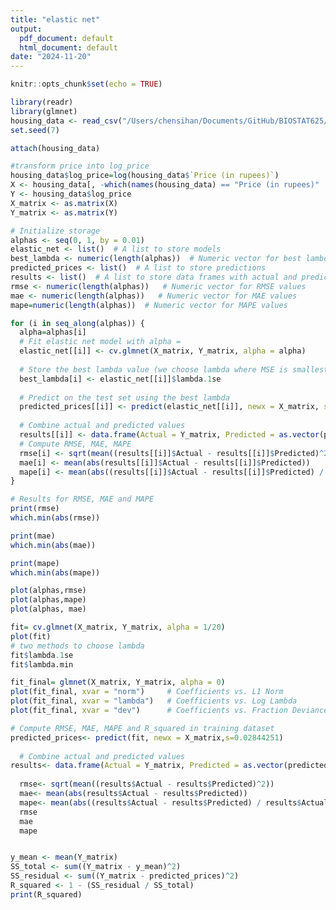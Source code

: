 ```yaml
---
title: "elastic net"
output:
  pdf_document: default
  html_document: default
date: "2024-11-20"
---
```


```r
knitr::opts_chunk$set(echo = TRUE)
```


```r
library(readr)
library(glmnet)
housing_data <- read_csv("/Users/chensihan/Documents/GitHub/BIOSTAT625/Data Exploration/final_rmna_OneHotEncoded_housing.csv")
set.seed(7)

```

```r
attach(housing_data)

#transform price into log_price
housing_data$log_price=log(housing_data$`Price (in rupees)`)
X <- housing_data[, -which(names(housing_data) == "Price (in rupees)" | names(housing_data) == "log_price")] 
Y <- housing_data$log_price
X_matrix <- as.matrix(X)
Y_matrix <- as.matrix(Y)
```

```r
# Initialize storage
alphas <- seq(0, 1, by = 0.01)
elastic_net <- list()  # A list to store models
best_lambda <- numeric(length(alphas))  # Numeric vector for best lambda values
predicted_prices <- list()  # A list to store predictions
results <- list()  # A list to store data frames with actual and predicted values
rmse <- numeric(length(alphas))   # Numeric vector for RMSE values
mae <- numeric(length(alphas))   # Numeric vector for MAE values
mape=numeric(length(alphas))  # Numeric vector for MAPE values

for (i in seq_along(alphas)) {
  alpha=alphas[i]
  # Fit elastic net model with alpha = 
  elastic_net[[i]] <- cv.glmnet(X_matrix, Y_matrix, alpha = alpha)
  
  # Store the best lambda value (we choose lambda where MSE is smallest)
  best_lambda[i] <- elastic_net[[i]]$lambda.1se
  
  # Predict on the test set using the best lambda
  predicted_prices[[i]] <- predict(elastic_net[[i]], newx = X_matrix, s = "lambda.min")
  
  # Combine actual and predicted values
  results[[i]] <- data.frame(Actual = Y_matrix, Predicted = as.vector(predicted_prices[[i]]))
  # Compute RMSE, MAE, MAPE
  rmse[i] <- sqrt(mean((results[[i]]$Actual - results[[i]]$Predicted)^2))
  mae[i] <- mean(abs(results[[i]]$Actual - results[[i]]$Predicted))
  mape[i] <- mean(abs((results[[i]]$Actual - results[[i]]$Predicted) / results[[i]]$Actual)) * 100
}
```

```r
# Results for RMSE, MAE and MAPE
print(rmse)
which.min(abs(rmse))
```

```r
print(mae)
which.min(abs(mae))
```

```r
print(mape)
which.min(abs(mape))
```

```r
plot(alphas,rmse)
plot(alphas,mape)
plot(alphas, mae)
```
```r
fit= cv.glmnet(X_matrix, Y_matrix, alpha = 1/20)
plot(fit)
# two methods to choose lambda
fit$lambda.1se
fit$lambda.min
```



```r
fit_final= glmnet(X_matrix, Y_matrix, alpha = 0)
plot(fit_final, xvar = "norm")     # Coefficients vs. L1 Norm
plot(fit_final, xvar = "lambda")   # Coefficients vs. Log Lambda
plot(fit_final, xvar = "dev")      # Coefficients vs. Fraction Deviance Explained

```

```r
# Compute RMSE, MAE, MAPE and R_squared in training dataset
predicted_prices<- predict(fit, newx = X_matrix,s=0.02844251)
  
  # Combine actual and predicted values
results<- data.frame(Actual = Y_matrix, Predicted = as.vector(predicted_prices))
  
  rmse<- sqrt(mean((results$Actual - results$Predicted)^2))
  mae<- mean(abs(results$Actual - results$Predicted))
  mape<- mean(abs((results$Actual - results$Predicted) / results$Actual)) * 100
  rmse
  mae
  mape


y_mean <- mean(Y_matrix)
SS_total <- sum((Y_matrix - y_mean)^2)
SS_residual <- sum((Y_matrix - predicted_prices)^2)
R_squared <- 1 - (SS_residual / SS_total)
print(R_squared)

```